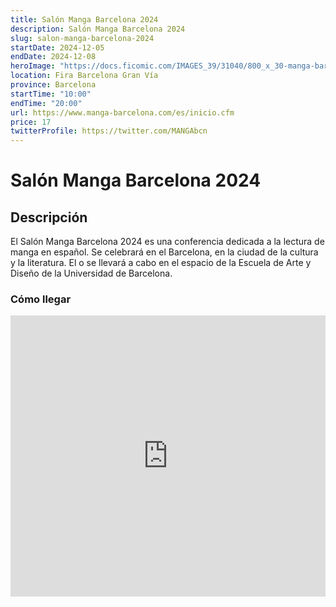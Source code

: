 ```yaml
---
title: Salón Manga Barcelona 2024
description: Salón Manga Barcelona 2024
slug: salon-manga-barcelona-2024
startDate: 2024-12-05
endDate: 2024-12-08
heroImage: "https://docs.ficomic.com/IMAGES_39/31040/800_x_30-manga-barcelona-x-1200-v2.jpg"
location: Fira Barcelona Gran Vía
province: Barcelona
startTime: "10:00"
endTime: "20:00"
url: https://www.manga-barcelona.com/es/inicio.cfm
price: 17
twitterProfile: https://twitter.com/MANGAbcn
---
```


# Salón Manga Barcelona 2024

## Descripción

El Salón Manga Barcelona 2024 es una conferencia dedicada a la lectura de manga en español. Se celebrará en el Barcelona, en la ciudad de la cultura y la literatura. El o se llevará a cabo en el espacio de la Escuela de Arte y Diseño de la Universidad de Barcelona.

### Cómo llegar

<iframe src="https://www.google.com/maps/embed?pb=!1m18!1m12!1m3!1d2994.9610060008195!2d2.131532615424712!3d41.35320127926731!2m3!1f0!2f0!3f0!3m2!1i1024!2i768!4f13.1!3m3!1m2!1s0x12a498bae8d36311%3A0x4fb2276a5e89aeda!2sFira%20Gran%20Via%20-%20Gate%204%20%2F%20Porta%204!5e0!3m2!1ses!2ses!4v1645703096732!5m2!1ses!2ses" width="100%" height="450" frameborder="0" style="border:0" allowfullscreen></iframe>

